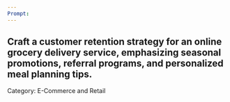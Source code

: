 ```yaml
---
Prompt:
---
```

Craft a customer retention strategy for an online grocery delivery service, emphasizing seasonal promotions, referral programs, and personalized meal planning tips.
---
Category: E-Commerce and Retail
